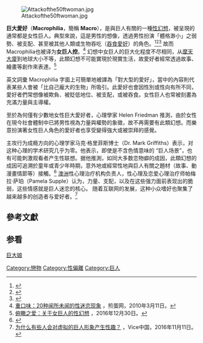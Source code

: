 [[File:Attackofthe50ftwoman.jpg|thumb]]

'''巨大愛好'''（'''Macrophilia'''，簡稱 '''Macro'''），是與巨人有關的一種[[性幻想|性幻想]]，被呈現的通常都是女性巨人。典型來說，這是男性的想像，透過男性扮演「體格渺小」之弱勢、被支配、甚至被其他人類或生物吞吃（[[吞食性愛好|吞食愛好]]）的角色。<ref>{{Cite journal|title=Urge: A Giant Fetish|author=Bowen Jon|url=http://www.salon.com/1999/05/22/macrophilia/|journal=Associated Press|issue=|doi=|others=|year=1999-05-22|volume=|page=|pmid=|access-date=2016-12-06|archive-date=2015-10-04|archive-url=https://web.archive.org/web/20151004232754/http://www.salon.com/1999/05/22/macrophilia/|dead-url=no}}</ref><ref>{{Cite web|url=http://www.alternet.org/sex-amp-relationships/inside-world-macrophilia-sexual-fetish-celebrates-everything-big|title=Inside The World Of ‘Macrophilia,’ the Sexual Fetish That Celebrates Everything Big|accessdate=2015-10-02|author=Weisman, Carrie|date=2014-11-06|publisher=AlterNet|archive-date=2018-06-29|archive-url=https://web.archive.org/web/20180629074243/https://www.alternet.org/sex-amp-relationships/inside-world-macrophilia-sexual-fetish-celebrates-everything-big|dead-url=no}}</ref><ref>{{Cite journal|title=Weirdly Beloved: Tales of Strange Bedfellows, Odd Couplings, and Love Gone Bad|author=Ceilán Cynthia|url=https://books.google.com/books?id=V0D2Lt8HnXAC|journal=Globe Pequot|issue=|doi=|others=|year=2008|volume=|page=88-90|isbn=1-59921-403-2|pmid=|access-date=2016-12-06|archive-date=2016-05-15|archive-url=https://web.archive.org/web/20160515222346/https://books.google.com/books?id=V0D2Lt8HnXAC|dead-url=no}}</ref> 故而Macrophilia也被译为'''女巨人控'''。<ref>[http://i.jandan.net/2010/03/11/20-odd-fetishes.html 重口味：20种闻所未闻的性迷恋现象] {{Wayback|url=http://i.jandan.net/2010/03/11/20-odd-fetishes.html |date=20171010004631 }}，煎蛋网，2010年3月11日。</ref> 幻想中女巨人的巨大化程度不尽相同，从[[摩天大廈|摩天大廈]]到地球大小不等，此類幻想不可能實現於現實生活，故愛好者經常透過故事、繪畫等創作來表達。<ref>[https://m.duan8.com/a/rprgiqo.html 俯瞰之爱：关于女巨人的性幻想] {{Wayback|url=https://m.duan8.com/a/rprgiqo.html |date=20171009195627 }}，2016年12月30日。</ref>

英文詞彙 Macrophilia 字面上可簡單地被譯為「對大型的愛好」，當中的內容則代表某些人會被「比自己龐大的生物」所吸引。此愛好也會因性別或性向有所不同，愛好者們常想像被欺負、被貶低地位、被支配，或被吞食。女性巨人也常被刻畫為充滿力量與主導權。

至於為何僅有少數地女性巨大愛好者，心理學家 Helen Friedman 推測，由於女性在現今社會體制中已將男性視為力量與權勢的象徵，故不再需要有此類幻想。而樂意扮演著女性巨人角色的愛好者也享受變得強大或被崇拜的感覺。

主攻行为成瘾方向的心理学家马克·格里菲斯博士（Dr. Mark Griffiths）表示，对这种心理的学术研究几乎为零。他表示，即使是不含色情意味的 “巨人场景”，也有可能刺激观看者产生性联想。据他推測，如同大多数恋物癖的成因，此類幻想的成因可追溯於童年或青少年時期，意外地或經常性地與巨人有關之題材（故事、動漫畫情節等）接觸。<ref>{{Cite news|url=https://broadly.vice.com/en_us/article/macrophilia-fetish-the-men-who-want-to-have-sex-with-actual-giants|title=The Men Who Want to Have Sex with Actual Giants|last=Monk|first=Felicity|date=2016-10-26|work=Vice|accessdate=2016-11-12|archive-date=2017-06-20|archive-url=https://web.archive.org/web/20170620133642/https://broadly.vice.com/en_us/article/macrophilia-fetish-the-men-who-want-to-have-sex-with-actual-giants|dead-url=no}}</ref>
[[澳洲|澳洲]]性心理治疗机构负责人，性心理及恋爱心理治疗师帕梅拉·萨珀（Pamela Supple）认为，力量、支配，以及在这些强力面前表现出的脆弱，这些情感就是巨人迷恋的核心。
随着互联网的发展，这种小众嗜好也聚集了越来越多的创造者与爱好者。<ref>[http://www.vice.cn/read/macrophilia-fetish-the-men-who-want-to-have-sex-with-actual-giants 为什么有些人会对虚拟的巨人形象产生性趣？] {{Wayback|url=http://www.vice.cn/read/macrophilia-fetish-the-men-who-want-to-have-sex-with-actual-giants |date=20171009194433 }}，Vice中国，2016年11月11日。</ref>

== 參考文獻 ==
<references />
{{戀物癖|state=expanded}}
==参看==
[[巨大娘|巨大娘]]
[[Category:戀物|Category:戀物]]
[[Category:性偏離|Category:性偏離]]
[[Category:巨人|Category:巨人]]
